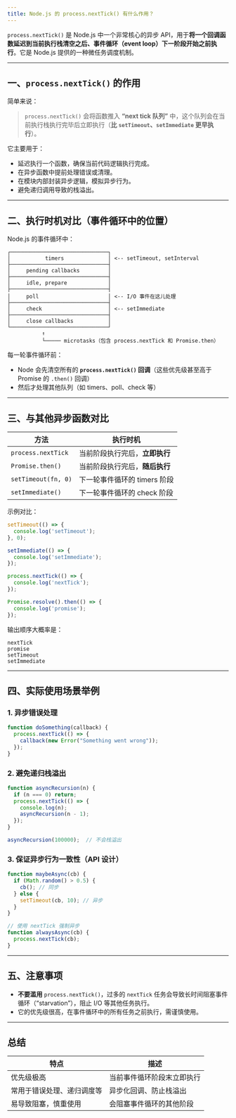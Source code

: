 ```yaml
---
title: Node.js 的 process.nextTick() 有什么作用？
---
```


`process.nextTick()` 是 Node.js 中一个非常核心的异步 API，用于**将一个回调函数延迟到当前执行栈清空之后、事件循环（event loop）下一阶段开始之前执行**。它是 Node.js 提供的一种微任务调度机制。

---

## 一、`process.nextTick()` 的作用

简单来说：

> `process.nextTick()` 会将函数推入 **“next tick 队列”** 中，这个队列会在当前执行栈执行完毕后立即执行（**比 `setTimeout`、`setImmediate` 更早执行**）。

它主要用于：

* 延迟执行一个函数，确保当前代码逻辑执行完成。
* 在异步函数中提前处理错误或清理。
* 在模块内部封装异步逻辑，模拟异步行为。
* 避免递归调用导致的栈溢出。

---

## 二、执行时机对比（事件循环中的位置）

Node.js 的事件循环中：

```text
┌───────────────────────────────┐
│           timers              │ <-- setTimeout, setInterval
├───────────────────────────────┤
│     pending callbacks         │
├───────────────────────────────┤
│     idle, prepare             │
├───────────────────────────────┤
│     poll                      │ <-- I/O 事件在这儿处理
├───────────────────────────────┤
│     check                     │ <-- setImmediate
├───────────────────────────────┤
│     close callbacks           │
└───────────────────────────────┘
           ↑
           └───── microtasks（包含 process.nextTick 和 Promise.then）
```

每一轮事件循环前：

* Node 会先清空所有的 **`process.nextTick()` 回调**（这些优先级甚至高于 Promise 的 `.then()` 回调）
* 然后才处理其他队列（如 timers、poll、check 等）

---

## 三、与其他异步函数对比

| 方法                  | 执行时机               |
| ------------------- | ------------------ |
| `process.nextTick`  | 当前阶段执行完后，**立即执行**  |
| `Promise.then()`    | 当前阶段执行完后，**随后执行**  |
| `setTimeout(fn, 0)` | 下一轮事件循环的 timers 阶段 |
| `setImmediate()`    | 下一轮事件循环的 check 阶段  |

示例对比：

```js
setTimeout(() => {
  console.log('setTimeout');
}, 0);

setImmediate(() => {
  console.log('setImmediate');
});

process.nextTick(() => {
  console.log('nextTick');
});

Promise.resolve().then(() => {
  console.log('promise');
});
```

输出顺序大概率是：

```
nextTick
promise
setTimeout
setImmediate
```

---

## 四、实际使用场景举例

### 1. 异步错误处理

```js
function doSomething(callback) {
  process.nextTick(() => {
    callback(new Error("Something went wrong"));
  });
}
```

### 2. 避免递归栈溢出

```js
function asyncRecursion(n) {
  if (n === 0) return;
  process.nextTick(() => {
    console.log(n);
    asyncRecursion(n - 1);
  });
}

asyncRecursion(100000);  // 不会栈溢出
```

### 3. 保证异步行为一致性（API 设计）

```js
function maybeAsync(cb) {
  if (Math.random() > 0.5) {
    cb(); // 同步
  } else {
    setTimeout(cb, 10); // 异步
  }
}

// 使用 nextTick 强制异步
function alwaysAsync(cb) {
  process.nextTick(cb);
}
```

---

## 五、注意事项

* **不要滥用** `process.nextTick()`，过多的 `nextTick` 任务会导致长时间阻塞事件循环（“starvation”），阻止 I/O 等其他任务执行。
* 它的优先级很高，在事件循环中的所有任务之前执行，需谨慎使用。

---

## 总结

| 特点            | 描述            |
| ------------- | ------------- |
| 优先级极高         | 当前事件循环阶段末立即执行 |
| 常用于错误处理、递归调度等 | 异步化回调、防止栈溢出   |
| 易导致阻塞，慎重使用    | 会阻塞事件循环的其他阶段  |

